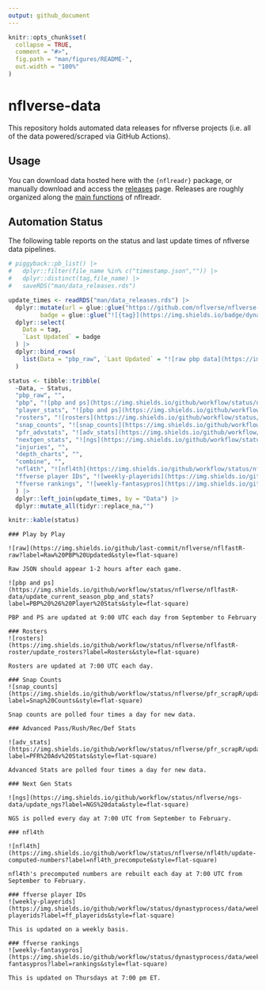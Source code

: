 ```yaml
---
output: github_document
---
```


<!-- README.md is generated from README.Rmd. Please edit that file -->

```r
knitr::opts_chunk$set(
  collapse = TRUE,
  comment = "#>",
  fig.path = "man/figures/README-",
  out.width = "100%"
)
```

# nflverse-data

<!-- badges: start -->
<!-- badges: end -->

This repository holds automated data releases for nflverse projects (i.e. all of the data powered/scraped via GitHub Actions). 

## Usage

You can download data hosted here with the `{nflreadr}` package, or manually download and access the [releases](https://github.com/nflverse/nflverse-data/releases) page. Releases are roughly organized along the [main functions](https://nflreadr.nflverse.com/reference/) of nflreadr.

## Automation Status

The following table reports on the status and last update times of nflverse data pipelines.

```r
# piggyback::pb_list() |>
#   dplyr::filter(file_name %in% c("timestamp.json","")) |>
#   dplyr::distinct(tag,file_name) |> 
#   saveRDS("man/data_releases.rds")

update_times <- readRDS("man/data_releases.rds") |> 
  dplyr::mutate(url = glue::glue("https://github.com/nflverse/nflverse-data/releases/download/{tag}/timestamp.json"),
         badge = glue::glue("![{tag}](https://img.shields.io/badge/dynamic/json?color=blue&label={paste0('load_',tag)}&query=last_updated&style=flat-square&url={URLencode(url)})")) |> 
  dplyr::select(
    Data = tag,
    `Last Updated` = badge
  ) |> 
  dplyr::bind_rows(
    list(Data = "pbp_raw", `Last Updated` = "![raw pbp data](https://img.shields.io/github/last-commit/nflverse/nflfastR-raw?label=Raw%20PBP%20Updated&style=flat-square)")
  )

status <- tibble::tribble(
  ~Data, ~ Status,
  "pbp_raw", "",
  "pbp", "![pbp and ps](https://img.shields.io/github/workflow/status/nflverse/nflfastR-data/update_current_season_pbp_and_stats?label=pbp_status&style=flat-square)",
  "player_stats", "![pbp and ps](https://img.shields.io/github/workflow/status/nflverse/nflfastR-data/update_current_season_pbp_and_stats?label=ps_status&style=flat-square)",
  "rosters", "![rosters](https://img.shields.io/github/workflow/status/nflverse/nflfastR-roster/update_rosters?label=rosters_status&style=flat-square)",
  "snap_counts", "![snap_counts](https://img.shields.io/github/workflow/status/nflverse/pfr_scrapR/update_snap_counts?label=snaps_status&style=flat-square)",
  "pfr_advstats", "![adv_stats](https://img.shields.io/github/workflow/status/nflverse/pfr_scrapR/update_adv_stats?label=advstats_status&style=flat-square)",
  "nextgen_stats", "![ngs](https://img.shields.io/github/workflow/status/nflverse/ngs-data/update_ngs?label=ngs_status&style=flat-square)",
  "injuries", "",
  "depth_charts", "",
  "combine", "",
  "nfl4th", "![nfl4th](https://img.shields.io/github/workflow/status/nflverse/nfl4th/update-computed-numbers?label=nfl4th_precompute&style=flat-square)",
  "ffverse player IDs", "![weekly-playerids](https://img.shields.io/github/workflow/status/dynastyprocess/data/weekly-playerids?label=ff_playerids&style=flat-square)",
  "ffverse rankings", "![weekly-fantasypros](https://img.shields.io/github/workflow/status/dynastyprocess/data/weekly-fantasypros?label=rankings&style=flat-square)"
  ) |> 
  dplyr::left_join(update_times, by = "Data") |> 
  dplyr::mutate_all(tidyr::replace_na,"")
```

```r
knitr::kable(status)
```

```asis

### Play by Play

![raw](https://img.shields.io/github/last-commit/nflverse/nflfastR-raw?label=Raw%20PBP%20Updated&style=flat-square)

Raw JSON should appear 1-2 hours after each game.

![pbp and ps](https://img.shields.io/github/workflow/status/nflverse/nflfastR-data/update_current_season_pbp_and_stats?label=PBP%20%26%20Player%20Stats&style=flat-square)

PBP and PS are updated at 9:00 UTC each day from September to February

### Rosters
![rosters](https://img.shields.io/github/workflow/status/nflverse/nflfastR-roster/update_rosters?label=Rosters&style=flat-square)

Rosters are updated at 7:00 UTC each day.

### Snap Counts
![snap_counts](https://img.shields.io/github/workflow/status/nflverse/pfr_scrapR/update_snap_counts?label=Snap%20Counts&style=flat-square)

Snap counts are polled four times a day for new data.

### Advanced Pass/Rush/Rec/Def Stats

![adv_stats](https://img.shields.io/github/workflow/status/nflverse/pfr_scrapR/update_adv_stats?label=PFR%20Adv%20Stats&style=flat-square)

Advanced Stats are polled four times a day for new data.

### Next Gen Stats

![ngs](https://img.shields.io/github/workflow/status/nflverse/ngs-data/update_ngs?label=NGS%20data&style=flat-square)

NGS is polled every day at 7:00 UTC from September to February.

### nfl4th

![nfl4th](https://img.shields.io/github/workflow/status/nflverse/nfl4th/update-computed-numbers?label=nfl4th_precompute&style=flat-square)

nfl4th's precomputed numbers are rebuilt each day at 7:00 UTC from September to February.

### ffverse player IDs
![weekly-playerids](https://img.shields.io/github/workflow/status/dynastyprocess/data/weekly-playerids?label=ff_playerids&style=flat-square)

This is updated on a weekly basis.

### ffverse rankings
![weekly-fantasypros](https://img.shields.io/github/workflow/status/dynastyprocess/data/weekly-fantasypros?label=rankings&style=flat-square)

This is updated on Thursdays at 7:00 pm ET. 

```

